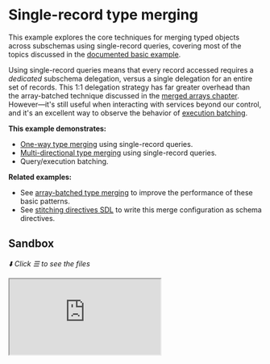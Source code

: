 # Single-record type merging

This example explores the core techniques for merging typed objects across subschemas using
single-record queries, covering most of the topics discussed in the
[documented basic example](/docs/approaches/type-merging#basic-example).

Using single-record queries means that every record accessed requires a _dedicated_ subschema
delegation, versus a single delegation for an entire set of records. This 1:1 delegation strategy
has far greater overhead than the array-batched technique discussed in the
[merged arrays chapter](../type-merging-arrays). However&mdash;it's still useful when interacting
with services beyond our control, and it's an excellent way to observe the behavior of
[execution batching](/handbook/appendices/batching-arrays-and-queries#what-is-query-batching).

**This example demonstrates:**

- [One-way type merging](/docs/approaches/type-merging#basic-example) using single-record queries.
- [Multi-directional type merging](/docs/approaches/type-merging#unidirectional-merges) using
  single-record queries.
- Query/execution batching.

**Related examples:**

- See [array-batched type merging](/handbook/foundation/type-merging-arrays) to improve the
  performance of these basic patterns.
- See [stitching directives SDL](/handbook/foundation/stitching-directives-sdl) to write this merge
  configuration as schema directives.

## Sandbox

_⬇️ Click ☰ to see the files_

<iframe
  src="https://codesandbox.io/embed/github/ardatan/schema-stitching/tree/master/examples/type-merging-single-records?codemirror=1&fontsize=14&initialpath=/graphql&theme=dark"
  className="mt-6 w-full h-[500px] rounded-md"
  title="type-merging-single-records"
  allow="geolocation; microphone; camera; midi; vr; accelerometer; gyroscope; payment; ambient-light-sensor; encrypted-media; usb"
  sandbox="allow-forms allow-modals allow-popups allow-presentation allow-same-origin allow-scripts"
/>

> You can also see the project on GitHub
> [here](https://github.com/ardatan/schema-stitching/tree/master/examples/type-merging-single-records).

The following services are available for interactive queries:

- **Stitched gateway:** listening on 4000/graphql
- _Manufacturers subservice_: listening on 4001/graphql
- _Products subservice_: listening on 4002/graphql
- _Storefronts subservice_: listening on 4003/graphql

## Summary

Visit the stitched gateway and try running the following query:

```graphql
query {
  storefront(id: "2") {
    id
    name
    products {
      upc
      name
      manufacturer {
        products {
          upc
          name
        }
        name
      }
    }
  }
}
```

If you study the results of this query, the final composition traverses across the service graph:

- `Storefront` (Storefronts schema)
  - `Storefront.products -> Product` (Products schema)
    - `Product.manufacturer -> Manufacturer` (Products + Manufacturers schemas)
      - `Manufacturer.products` (Products schema)
      - `Manufacturer.name` (Manufacturers schema)

That means the gateway performed three rounds of resolution for each service's data
(`Services -> Products -> Manufacturers`).

### Batching

While the gateway performed three _rounds_ of resolution, it actually had to perform a single
subschema delegation (or, proxy) _per record_ in each round because we're only fetching one record
at a time. This is both expensive for the gateway to process, and for the subservice to fulfill.
Thankfully, stitching has a built-in solution for the later inefficiency. Clear your gateway
terminal log and run the following query in GraphiQL:

```graphql
query {
  storefront(id: "2") {
    products {
      upc
      name
    }
  }
}
```

The Products executor is setup to log all of its operations, so you can watch what's being requested
in the gateway terminal window. Find these lines in the root `index.js` file and try adjusting the
`batch` setting:

```ts
{
  schema: await schemaFromExecutor(productsExec),
  executor: buildHTTPExecutor({
    url: 'http://localhost:4002/graphql',
  }),
  batch: true, // << try turning this on and off
}
```

With `batch: false`, the above query logs the following:

```graphql
# -- OPERATION 2020-12-03T15:32:41.900Z:
query ($_v0_upc: ID!) {
  product(upc: $_v0_upc) {
    __typename
    name
    upc
  }
}

# -- OPERATION 2020-12-03T15:32:41.901Z:
query ($_v0_upc: ID!) {
  product(upc: $_v0_upc) {
    __typename
    name
    upc
  }
}

# -- OPERATION 2020-12-03T15:32:41.903Z:
query ($_v0_upc: ID!) {
  product(upc: $_v0_upc) {
    __typename
    name
    upc
  }
}
```

Notice that we're sending **three seperate requests** to the Products service to resolve each record
in the product set. That's extremely inefficient. Switching to `batch: true` changes the output to:

```graphql
# -- OPERATION 2020-12-03T15:36:22.889Z:
query ($graphqlTools0__v0_upc: ID!, $graphqlTools1__v0_upc: ID!, $graphqlTools2__v0_upc: ID!) {
  graphqlTools0_product: product(upc: $graphqlTools0__v0_upc) {
    __typename
    name
    upc
  }
  graphqlTools1_product: product(upc: $graphqlTools1__v0_upc) {
    __typename
    name
    upc
  }
  graphqlTools2_product: product(upc: $graphqlTools2__v0_upc) {
    __typename
    name
    upc
  }
}
```

Now we're sending a **single request** that resolves all three single-record queries at once,
courtesy of
[batched execution](/handbook/appendices/batching-arrays-and-queries#what-is-query-batching). There
are very few reasons NOT to enable this free batching optimization (it will be enabled by default in
the future).

Batch execution is superb for optimizing the exchange with the subservices. However, there are still
overhead processing costs on the gateway for delegating each record individually, so batch execution
alone is not a perfect solution. The best optimization strategy is to pair batch execution with
delegating [arrays of records](/handbook/foundation/type-merging-arrays) at a time.
